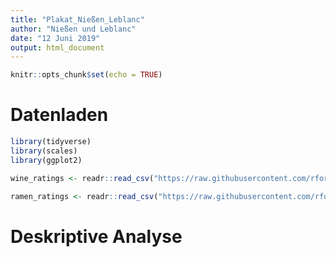```yaml
---
title: "Plakat_Nießen_Leblanc"
author: "Nießen und Leblanc"
date: "12 Juni 2019"
output: html_document
---
```


```r
knitr::opts_chunk$set(echo = TRUE)
```

# Datenladen 
```r
library(tidyverse)
library(scales)
library(ggplot2)

wine_ratings <- readr::read_csv("https://raw.githubusercontent.com/rfordatascience/tidytuesday/master/data/2019/2019-05-28/winemag-data-130k-v2.csv")

ramen_ratings <- readr::read_csv("https://raw.githubusercontent.com/rfordatascience/tidytuesday/master/data/2019/2019-06-04/ramen_ratings.csv")


```

# Deskriptive Analyse

```r




```